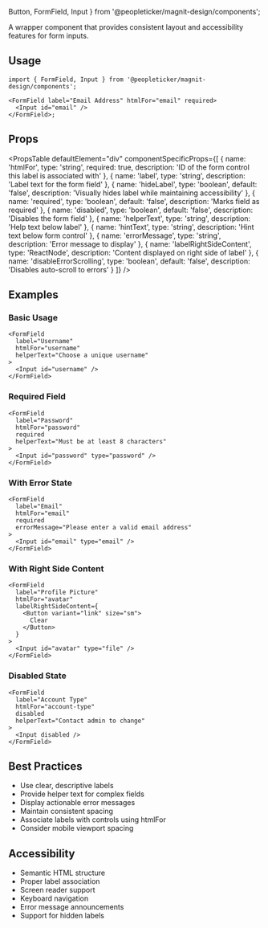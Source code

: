   Button,
  FormField,
  Input
} from '@peopleticker/magnit-design/components';

A wrapper component that provides consistent layout and accessibility features
for form inputs.

## Usage

```tsx
import { FormField, Input } from '@peopleticker/magnit-design/components';

<FormField label="Email Address" htmlFor="email" required>
  <Input id="email" />
</FormField>;
```

## Props

<PropsTable
  defaultElement="div"
  componentSpecificProps={[
    {
      name: 'htmlFor',
      type: 'string',
      required: true,
      description: 'ID of the form control this label is associated with'
    },
    {
      name: 'label',
      type: 'string',
      description: 'Label text for the form field'
    },
    {
      name: 'hideLabel',
      type: 'boolean',
      default: 'false',
      description: 'Visually hides label while maintaining accessibility'
    },
    {
      name: 'required',
      type: 'boolean',
      default: 'false',
      description: 'Marks field as required'
    },
    {
      name: 'disabled',
      type: 'boolean',
      default: 'false',
      description: 'Disables the form field'
    },
    {
      name: 'helperText',
      type: 'string',
      description: 'Help text below label'
    },
    {
      name: 'hintText',
      type: 'string',
      description: 'Hint text below form control'
    },
    {
      name: 'errorMessage',
      type: 'string',
      description: 'Error message to display'
    },
    {
      name: 'labelRightSideContent',
      type: 'ReactNode',
      description: 'Content displayed on right side of label'
    },
    {
      name: 'disableErrorScrolling',
      type: 'boolean',
      default: 'false',
      description: 'Disables auto-scroll to errors'
    }
  ]}
/>

## Examples

### Basic Usage

```tsx live
<FormField
  label="Username"
  htmlFor="username"
  helperText="Choose a unique username"
>
  <Input id="username" />
</FormField>
```

### Required Field

```tsx live
<FormField
  label="Password"
  htmlFor="password"
  required
  helperText="Must be at least 8 characters"
>
  <Input id="password" type="password" />
</FormField>
```

### With Error State

```tsx live
<FormField
  label="Email"
  htmlFor="email"
  required
  errorMessage="Please enter a valid email address"
>
  <Input id="email" type="email" />
</FormField>
```

### With Right Side Content

```tsx live
<FormField
  label="Profile Picture"
  htmlFor="avatar"
  labelRightSideContent={
    <Button variant="link" size="sm">
      Clear
    </Button>
  }
>
  <Input id="avatar" type="file" />
</FormField>
```

### Disabled State

```tsx live
<FormField
  label="Account Type"
  htmlFor="account-type"
  disabled
  helperText="Contact admin to change"
>
  <Input disabled />
</FormField>
```

## Best Practices

- Use clear, descriptive labels
- Provide helper text for complex fields
- Display actionable error messages
- Maintain consistent spacing
- Associate labels with controls using htmlFor
- Consider mobile viewport spacing

## Accessibility

- Semantic HTML structure
- Proper label association
- Screen reader support
- Keyboard navigation
- Error message announcements
- Support for hidden labels
